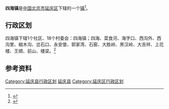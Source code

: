 {{中国乡级行政区
|景观照片文件名 = 
|景观照片描述 = 
|汉语拼音 = 
|其他语言 = 
|其他语言名称 = 
|旧称 = 
|地名出处 = 
|位置图文件名 = 
|位置图描述 = 
|自定义图片= 
|建置时间 = 
|政府驻地 = 
|毗邻 = 
|总面积 = 115.7平方千米
|总人口 = 
|总人口年份 = 
|户籍人口 = 0.68万
|户籍人口年份 = 
|常住人口 = 
|常住人口年份 = 
|人口密度 = 
|GDP = 
|GDP年份 = 
|邮政编码 = 102100
|电话区号 = 10
|官方网站 = 
|网站名称 = 
|11/02/29/106/000}}

'''四海镇'''是[[中华人民共和国|中国]][[北京市|北京市]][[延庆区|延庆区]]下辖的一个[[行政建制镇|镇]]<ref>{{Cite web |url=http://www.chinaquhua.cn/beijing/ |title=四海镇 |accessdate=2011-08-10 |archive-date=2011-08-10 |archive-url=https://web.archive.org/web/20110810192804/http://www.chinaquhua.cn/beijing/ |dead-url=yes }}</ref>。

==行政区划==
四海镇下辖1个社区、18个村委会：四海镇；四海、菜食河、海字口、西沟外、西沟里、椴木沟、岔石口、永安堡、郭家湾、石窑、大胜岭、黑汉岭、大吉祥、上花楼、王顺、前山、楼梁。<ref>{{Cite web |url=http://www.xzqh.org/html/2009/1017/341.html |title=延庆县行政区划 |accessdate=2011-08-10 |archive-date=2012-03-24 |archive-url=https://web.archive.org/web/20120324221842/http://www.xzqh.org/html/2009/1017/341.html |dead-url=no }}</ref>

==参考资料==
{{reflist}}

{{北京小作品}}
{{延庆县行政区划}}

[[Category:延庆县行政区划|Category:延庆县行政区划]]
[[Category:北京市乡镇|延庆县]]
[[Category:延庆区行政区划|Category:延庆区行政区划]]